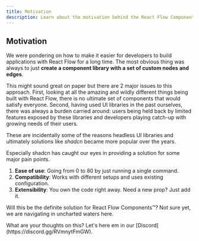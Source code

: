 ```yaml
---
title: Motivation
description: Learn about the motivation behind the React Flow Components project.
---
```



## Motivation

We were pondering on how to make it easier for developers to build applications with React Flow for a long time. The most obvious thing was always to just **create a component library with a set of custom nodes and edges**.

This might sound great on paper but there are 2 major issues to this approach. First, looking at all the amazing and wildly different things being built with React Flow, there is no ultimate set of components that would satisfy everyone.
Second, having used UI libraries in the past ourselves, there was always a burden carried around: users being held back by limited features exposed by these libraries and developers playing catch-up with growing needs of their users.

These are incidentally some of the reasons headless UI libraries and ultimately solutions like _shadcn_ became more popular over the years.

Especially shadcn has caught our eyes in providing a solution for some major pain points.

1. **Ease of use**: Going from 0 to 80 by just running a single command.
2. **Compatibility**: Works with different setups and uses existing configuration.
3. **Extensibility**: You own the code right away. Need a new prop? Just add it.

Will this be the definite solution for React Flow Components™? Not sure yet, we are navigating in uncharted waters here.

<Callout>
  What are your thoughts on this? Let's here em in our
  [Discord](https://discord.gg/RVmnytFmGW).
</Callout>
